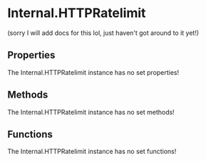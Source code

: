 [//]: # (This file was automatically compiled through the Generator luau code under this repository)
[//]: # (if you want to edit the documentation of discord-luau, please write changes)
[//]: # (to the discord-luau repository itself, we extract the comments from discord-luau and translate)
[//]: # (them into markdown files that Nextra can interpret!)

[//]: # (----- NEXTRA COMPONENTS IMPORT ----- )


[//]: # (----- DOCUMENT HEADER ----- )

# Internal.HTTPRatelimit

(sorry I will add docs for this lol, just haven't got around to it yet!)

[//]: # (----- DOCUMENT PROPERTIES ----- )

## Properties

The Internal.HTTPRatelimit instance has no set properties!

[//]: # (----- DOCUMENT METHODS ----- )

## Methods

The Internal.HTTPRatelimit instance has no set methods!

[//]: # (----- DOCUMENT FUNCTIONS ----- )

## Functions

The Internal.HTTPRatelimit instance has no set functions!

